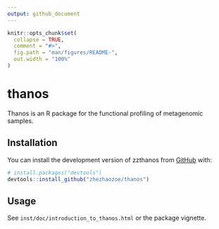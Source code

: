 ```yaml
---
output: github_document
---
```


<!-- README.md is generated from README.Rmd. Please edit that file -->

```r
knitr::opts_chunk$set(
  collapse = TRUE,
  comment = "#>",
  fig.path = "man/figures/README-",
  out.width = "100%"
)
```

# thanos

<!-- badges: start -->
<!-- badges: end -->

Thanos is an R package for the functional profiling of metagenomic samples.

## Installation

You can install the development version of zzthanos from [GitHub](https://github.com/) with:

``` r
# install.packages("devtools")
devtools::install_github("zhezhaozoe/thanos")
```

## Usage

See `inst/doc/introduction_to_thanos.html` or the package vignette.
